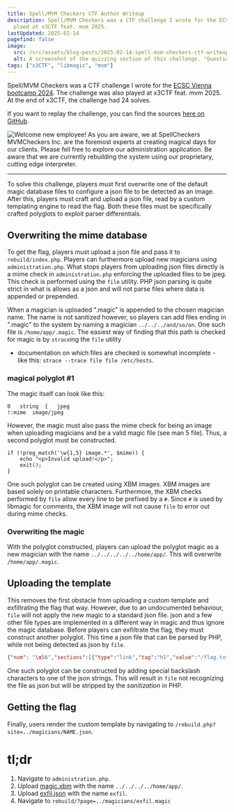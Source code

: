 ```yaml
---
title: Spell/MVM Checkers CTF Author Writeup
description: Spell/MVM Checkers was a CTF challenge I wrote for the ECSC Vienna bootcamp 2024. The challenge was also
  plaed at x3CTF feat. mvm 2025.
lastUpdated: 2025-02-14
pagefind: false
image:
  src: /src/assets/blog-posts/2025-02-14-spell-mvm-checkers-ctf-writeup/mvm-checkers-x3ctf.png
  alt: A screenshot of the quizzing section of this challenge. "Question 1. What is the meaning of life? 42, There is no meaning, To be happy, To help others."
tags: ["x3CTF", "libmagic", "mvm"]
---
```


Spell/MVM Checkers was a CTF challenge I wrote for the [ECSC Vienna bootcamp 2024](https://www.tuwien.at/alle-news/news/international-ethical-hacking-bootcamp-reloaded). The challenge was also
played at x3CTF feat. mvm 2025. At the end of x3CTF, the challenge had 24 solves.

If you want to replay the challenge, you can find the sources [here on GitHub](https://github.com/jonasheschl/SpellCheckers-Inc/).

![Welcome new employee! As you are aware, we at SpellCheckers MVMCheckers Inc. are the foremost experts at creating magical days for our clients. Please fell free to explore our administration application. Be aware that we are currently rebuilding the system using our proprietary, cutting edge interpreter.](../../../assets/blog-posts/2025-02-14-spell-mvm-checkers-ctf-writeup/mvm-checkers-x3ctf.png)

---

To solve this challenge, players must first overwrite one of the default magic database files to configure a json
file to be detected as an image. After this, players must craft and upload a json file, read by a custom templating
engine to read the flag. Both these files must be specifically crafted polyglots to exploit parser differentials.

## Overwriting the mime database

To get the flag, players must upload a json file and pass it to `rebuild/index.php`. Players can furthermore upload new
magicians using `administration.php`. What stops players from uploading json files directly is a mime check in
`administration.php` enforcing the uploaded files to be jpeg. This check is performed using the `file` utility. PHP json
parsing is quite strict in what is allows as a json and will not parse files where data is appended or prepended.

When a magician is uploaded ".magic" is appended to the chosen magician name. The name is not sanitized however, so
players can add files ending in ".magic" to the system by naming a magician `../../../and/so/on`. One such file is
`/home/app/.magic`. The easiest way of finding that this path is checked for magic is by `strace`ing the `file` utility
- documentation on which files are checked is somewhat incomplete - like this: `strace --trace file file /etc/hosts`.

### magical polyglot #1

The magic itself can look like this:

```
0	string  {	jpeg
!:mime  image/jpeg
```

However, the magic must also pass the mime check for being an image when uploading magicians and be a valid magic file
(see man 5 file). Thus, a second polyglot must be constructed.

```
if (!preg_match('\w{1,5} image.*', $mime)) {
    echo "<p>Invalid upload!</p>";
    exit();
}
```

One such polyglot can be created using XBM images. XBM images are based solely on printable characters. Furthermore,
the XBM checks performed by `file` allow every line to be prefixed by a `#`. Since `#` is used by libmagic for comments,
the XBM image will not cause `file` to error out during mime checks.

### Overwriting the magic

With the polyglot constructed, players can upload the polyglot magic as a new magician with the name
`../../../../../home/app/`. This will overwrite `/home/app/.magic`.

## Uploading the template

This removes the first obstacle from uploading a custom template and exfiltrating the flag that way. However, due to an
undocumented behaviour, `file` will not apply the new magic to a standard json file. json and a few other file types
are implemented in a different way in magic and thus ignore the magic database. Before players can exfiltrate the flag,
they must construct another polyglot. This time a json file that can be parsed by PHP, while not being detected as json
by `file`.

```json
{"num": "\x56","sections":[{"type":"link","tag":"h1","value":"/flag.txt"}]}
```

One such polyglot can be constructed by adding special backslash characters to one of the json strings. This will result
in `file` not recognizing the file as json but will be stripped by the *sanitization* in PHP.

## Getting the flag

Finally, users render the custom template by navigating to `/rebuild.php?site=../magicians/NAME.json`.

# tl;dr

1. Navigate to `administration.php`.
2. Upload [magic.xbm](/2025-02-14-spell-mvm-checkers-ctf-writeup/magic.xbm) with the name `../../../../home/app/`.
3. Upload [exfil.json](/2025-02-14-spell-mvm-checkers-ctf-writeup/exfil.json) with the name `exfil`.
4. Navigate to `rebuild/?page=../magicians/exfil.magic`
